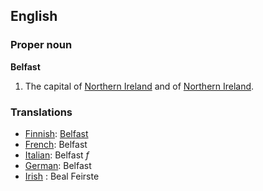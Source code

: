 ==English==

===Proper noun===
'''Belfast'''
# The capital of [[Northern Ireland]] and of [[Northern Ireland]].

===Translations===
*[[Finnish]]: [[Belfast]]
*[[French]]: Belfast
*[[Italian]]: Belfast ''f''
*[[German]]: Belfast
*[[Irish]] : Beal Feirste